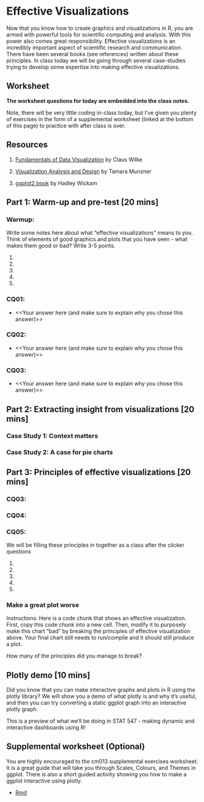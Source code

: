 # Effective Visualizations

Now that you know how to create graphics and visualizations in R, you are armed with powerful tools for scientific computing and analysis. With this power also comes great responsibility. Effective visualizations is an incredibly important aspect of scientific research and communication. There have been several books (see references) written about these principles. In class today we will be going through several case-studies trying to develop some expertise into making effective visualizations. 

## Worksheet

**The worksheet questions for today are embedded into the class notes.**

Note, there will be very little coding in-class today, but I've given you plenty of exercises in the form of a supplemental worksheet (linked at the bottom of this page) to practice with after class is over.

## Resources

1. [Fundamentals of Data Visualization](https://serialmentor.com/dataviz/introduction.html) by Claus Wilke

1. [Visualization Analysis and Design](https://www-taylorfrancis-com.ezproxy.library.ubc.ca/books/9780429088902) by Tamara Munzner

1. [ggplot2 book](https://ggplot2-book.org) by Hadley Wickam

## Part 1: Warm-up and pre-test [20 mins]

### Warmup:

Write some notes here about what "effective visualizations" means to you. Think of elements of good graphics and plots that you have seen - what makes them good or bad? Write 3-5 points.

1. 
1. 
1. 
1. 
1.

### CQ01: 

- <<Your answer here (and make sure to explain why you chose this answer)>>

### CQ02: 

- <<Your answer here (and make sure to explain why you chose this answer)>>

### CQ03: 

- <<Your answer here (and make sure to explain why you chose this answer)>>

## Part 2: Extracting insight from visualizations  [20 mins]

### Case Study 1: Context matters

### Case Study 2: A case for pie charts

## Part 3: Principles of effective visualizations [20 mins]

### CQ03: 

### CQ04: 

### CQ05: 

We will be filling these principles in together as a class after the clicker questions

1. 
1. 
1. 
1. 
1. 

### Make a great plot worse

Instructions: Here is a code chunk that shows an effective visualization. First, copy this code chunk into a new cell. Then, modify it to purposely make this chart "bad" by breaking the principles of effective visualization above. Your final chart still needs to run/compile and it should still produce a plot. 

How many of the principles did you manage to break?

## Plotly demo [10 mins]

Did you know that you can make interactive graphs and plots in R using the plotly library? We will show you a demo of what plotly is and why it's useful, and then you can try converting a static ggplot graph into an interactive plotly graph.

This is a preview of what we'll be doing in STAT 547 - making dynamic and interactive dashboards using R!

## Supplemental worksheet (Optional)

You are highly encouraged to the cm013 supplemental exercises worksheet. It is a great guide that will take you through Scales, Colours, and Themes in ggplot. There is also a short guided activity showing you how to make a ggplot interactive using plotly.

- [Rmd](https://github.com/STAT545-UBC/Classroom/blob/master/notes/cm013-supplemental.Rmd)